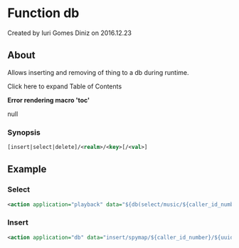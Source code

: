 
# Function db 

 Created by  Iuri Gomes Diniz on 2016.12.23

## About

Allows inserting and removing of thing to a db during runtime.

Click here to expand Table of Contents

**Error rendering macro 'toc'**

null

### Synopsis

```xml
[insert|select|delete]/<realm>/<key>[/<val>]


```

## Example

### Select

```xml
<action application="playback" data="${db(select/music/${caller_id_number})}"/>
```

### Insert

```xml
<action application="db" data="insert/spymap/${caller_id_number}/${uuid}"/>
```
  
  

